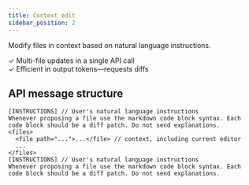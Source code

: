 ```yaml
---
title: Context edit
sidebar_position: 2
---
```


Modify files in context based on natural language instructions.

✓ Multi-file updates in a single API call \
✓ Efficient in output tokens—requests diffs

## API message structure

```
[INSTRUCTIONS] // User's natural language instructions
Whenever proposing a file use the markdown code block syntax. Each code block should be a diff patch. Do not send explanations.
<files>
  <file path="...">...</file> // context, including current editor
  ...
</files>
[INSTRUCTIONS] // User's natural language instructions
Whenever proposing a file use the markdown code block syntax. Each code block should be a diff patch. Do not send explanations.
```
